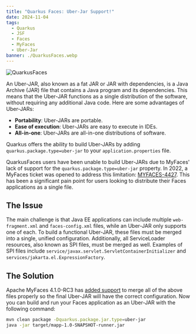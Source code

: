 ```yaml
---
title: "Quarkus Faces: Uber-Jar Support!"
date: 2024-11-04
tags:
  - Quarkus
  - JSF
  - Faces
  - MyFaces
  - Uber-Jar
banner: ./QuarkusFaces.webp
---
```


![QuarkusFaces](./QuarkusFaces.webp)

An Uber-JAR, also known as a fat JAR or JAR with dependencies, is a Java Archive (JAR) file that contains a Java program and its dependencies. This means that the Uber-JAR functions as a single distribution of the software, without requiring any additional Java code. 
Here are some advantages of Uber-JARs:
* **Portability**: Uber-JARs are portable. 
* **Ease of execution**: Uber-JARs are easy to execute in IDEs. 
* **All-in-one**: Uber-JARs are all-in-one distributions of software. 

Quarkus offers the ability to build Uber-JARs by adding `quarkus.package.type=uber-jar` to your `application.properties` file.

QuarkusFaces users have been unable to build Uber-JARs due to MyFaces' lack of support for the `quarkus.package.type=uber-jar` property. 
In 2022, a MyFaces ticket was opened to address this limitation: [MYFACES-4427](https://issues.apache.org/jira/browse/MYFACES-4427). 
This has been a significant pain point for users looking to distribute their Faces applications as a single file.


## The Issue

The main challenge is that Java EE applications can include multiple `web-fragment.xml` and `faces-config.xml` files, while an Uber-JAR only supports one of each. 
To build a functional Uber-JAR, these files must be merged into a single, unified configuration. Additionally, all ServiceLoader resources, also known as SPI files, 
must be merged as well. Examples of SPI files include `service/javax.servlet.ServletContainerInitializer` and `services/jakarta.el.ExpressionFactory`.


## The Solution

Apache MyFaces 4.1.0-RC3 has [added support](https://github.com/apache/myfaces/blob/main/extensions/quarkus/deployment/src/main/java/org/apache/myfaces/core/extensions/quarkus/deployment/FacesUberJarProcessor.java) to merge all of the above files properly so the final Uber-JAR will have the correct configuration.
Now you can build and run your Faces application as an Uber-JAR with the following command:

```bash
mvn clean package -Dquarkus.package.jar.type=uber-jar
java -jar target/mapp-1.0-SNAPSHOT-runner.jar
```
